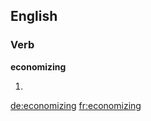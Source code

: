 ==English==

===Verb===
'''economizing'''

# {{present participle of|[[economize]]}}

[[de:economizing]]
[[fr:economizing]]
